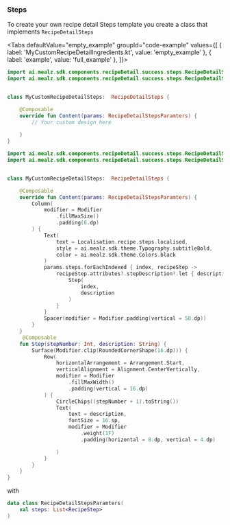 
### Steps

To create your own recipe detail Steps template you create a class that implements `RecipeDetailSteps`

<Tabs defaultValue="empty_example" groupId="code-example"
values={[
{ label: 'MyCustomRecipeDetailIngredients.kt', value: 'empty_example' },
{ label: 'example', value: 'full_example' },
]}>
<TabItem value="empty_example">

```kotlin
import ai.mealz.sdk.components.recipeDetail.success.steps.RecipeDetailSteps
import ai.mealz.sdk.components.recipeDetail.success.steps.RecipeDetailStepsParamters


class MyCustomRecipeDetailSteps:  RecipeDetailSteps {

    @Composable
    override fun Content(params: RecipeDetailStepsParamters) {
        // Your custom design here 
       
    }
}
```
</TabItem>
<TabItem value="full_example">

```kotlin
import ai.mealz.sdk.components.recipeDetail.success.steps.RecipeDetailSteps
import ai.mealz.sdk.components.recipeDetail.success.steps.RecipeDetailStepsParamters


class MyCustomRecipeDetailSteps:  RecipeDetailSteps {

    @Composable
    override fun Content(params: RecipeDetailStepsParamters) {
        Column(
            modifier = Modifier
                .fillMaxSize()
                .padding(8.dp)
        ) {
            Text(
                text = Localisation.recipe.steps.localised,
                style = ai.mealz.sdk.theme.Typography.subtitleBold,
                color = ai.mealz.sdk.theme.Colors.black
            )
            params.steps.forEachIndexed { index, recipeStep ->
                recipeStep.attributes?.stepDescription?.let { description ->
                    Step(
                        index,
                        description
                    )
                }
            }
            Spacer(modifier = Modifier.padding(vertical = 50.dp))
        }
    }
     @Composable
    fun Step(stepNumber: Int, description: String) {
        Surface(Modifier.clip(RoundedCornerShape(16.dp))) {
            Row(
                horizontalArrangement = Arrangement.Start,
                verticalAlignment = Alignment.CenterVertically,
                modifier = Modifier
                    .fillMaxWidth()
                    .padding(vertical = 16.dp)
            ) {
                CircleChips((stepNumber + 1).toString())
                Text(
                    text = description,
                    fontSize = 16.sp,
                    modifier = Modifier
                        .weight(1F)
                        .padding(horizontal = 8.dp, vertical = 4.dp)

                )
            }
        }
    }
}
```
</TabItem>
</Tabs>


with 

```kotlin
data class RecipeDetailStepsParamters(
    val steps: List<RecipeStep>
)
```